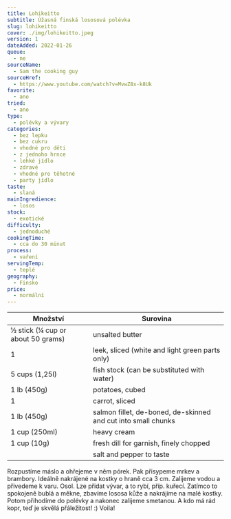 ```yaml
---
title: Lohikeitto
subtitle: Úžasná finská lososová polévka
slug: lohikeitto
cover: ./img/lohikeitto.jpeg
version: 1
dateAdded: 2022-01-26
queue:
  - ne
sourceName:
  - Sam the cooking guy
sourceHref:
  - https://www.youtube.com/watch?v=MvwZ8x-k8Uk
favorite:
  - ano
tried:
  - ano
type:
  - polévky a vývary
categories:
  - bez lepku
  - bez cukru
  - vhodné pro děti
  - z jednoho hrnce
  - lehké jídlo
  - zdravé
  - vhodné pro těhotné
  - party jídlo
taste:
  - slaná
mainIngredience:
  - losos
stock:
  - exotické
difficulty:
  - jednoduché
cookingTime:
  - cca do 30 minut
process:
  - vaření
servingTemp:
  - teplé
geography:
  - Finsko
price:
  - normální
---
```


| Množství                          | Surovina                                                      |
| --------------------------------- | ------------------------------------------------------------- |
| ½ stick (¼ cup or about 50 grams) | unsalted butter                                               |
| 1                                 | leek, sliced (white and light green parts only)               |
| 5 cups (1,25l)                    | fish stock (can be substituted with water)                    |
| 1 lb (450g)                       | potatoes, cubed                                               |
| 1                                 | carrot, sliced                                                |
| 1 lb (450g)                       | salmon fillet, de-boned, de-skinned and cut into small chunks |
| 1 cup (250ml)                     | heavy cream                                                   |
| 1 cup (10g)                       | fresh dill for garnish, finely chopped                        |
|                                   | salt and pepper to taste                                      |

Rozpustíme máslo a ohřejeme v něm pórek. Pak přisypeme mrkev a brambory. Ideálně nakrájené na kostky o hraně cca 3 cm. Zalijeme vodou a přivedeme k varu. Osol. Lze přidat vývar, a to rybí, příp. kuřecí. Zatímco to spokojeně bublá a měkne, zbavíme lososa kůže a nakrájíme na malé kostky. Potom přihodíme do polévky a nakonec zalijeme smetanou. A kdo má rád kopr, teď je skvělá přáležitost! :) Voila!
